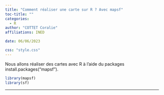 ```yaml
---
title: "Comment réaliser une carte sur R ? Avec mapsf"
toc-title: ""
categories:
  - R
author: "COTTET Coralie"
affiliations: INED

date: 06/06/2023

css: "style.css"
---
```

Nous allons réaliser des cartes avec R à l'aide du packages install.packages("mapsf"). 

```r
library(mapsf)
library(sf)

```
---
